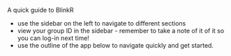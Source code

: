 A quick guide to BlinkR

- use the sidebar on the left to navigate to different sections
- view your group ID in the sidebar - remember to take a note of it of it so you can log-in next time!
- use the outline of the app below to navigate quickly and get started.
